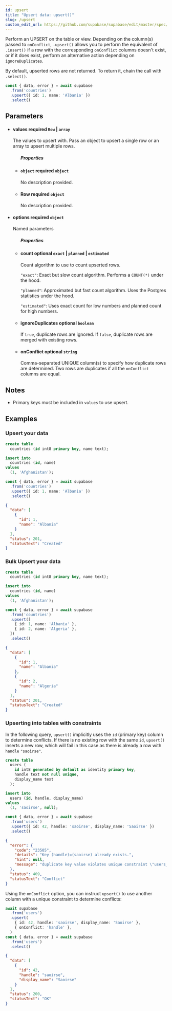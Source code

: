 ```yaml
---
id: upsert
title: "Upsert data: upsert()"
slug: /upsert
custom_edit_url: https://github.com/supabase/supabase/edit/master/spec/supabase_js_v2.yml
---
```


Perform an UPSERT on the table or view. Depending on the column(s) passed
to `onConflict`, `.upsert()` allows you to perform the equivalent of
`.insert()` if a row with the corresponding `onConflict` columns doesn't
exist, or if it does exist, perform an alternative action depending on
`ignoreDuplicates`.

By default, upserted rows are not returned. To return it, chain the call
with `.select()`.

```ts
const { data, error } = await supabase
  .from('countries')
  .upsert({ id: 1, name: 'Albania' })
  .select()
```


## Parameters


<ul className="method-list-group">
  
<li className="method-list-item">
  <h4 className="method-list-item-label">
    <span className="method-list-item-label-name">
      values
    </span>
    <span className="method-list-item-label-badge required">
      required
    </span>
    <span className="method-list-item-validation">
      <code>Row</code> | <code>array</code>
    </span>
  </h4>
  <div class="method-list-item-description">

The values to upsert with. Pass an object to upsert a
single row or an array to upsert multiple rows.

  </div>
  
<ul className="method-list-group">
  <h5 class="method-list-title method-list-title-isChild expanded">Properties</h5>

<li className="method-list-item">
  <h4 className="method-list-item-label">
    <span className="method-list-item-label-name">
      <code>object</code>
    </span>
    <span className="method-list-item-label-badge required">
      required
    </span>
    <span className="method-list-item-validation">
      <code>object</code>
    </span>
  </h4>
  <div class="method-list-item-description">

No description provided. 

  </div>
  
</li>


<li className="method-list-item">
  <h4 className="method-list-item-label">
    <span className="method-list-item-label-name">
      Row
    </span>
    <span className="method-list-item-label-badge required">
      required
    </span>
    <span className="method-list-item-validation">
      <code>object</code>
    </span>
  </h4>
  <div class="method-list-item-description">

No description provided. 

  </div>
  
</li>

</ul>

</li>


<li className="method-list-item">
  <h4 className="method-list-item-label">
    <span className="method-list-item-label-name">
      options
    </span>
    <span className="method-list-item-label-badge required">
      required
    </span>
    <span className="method-list-item-validation">
      <code>object</code>
    </span>
  </h4>
  <div class="method-list-item-description">

Named parameters

  </div>
  
<ul className="method-list-group">
  <h5 class="method-list-title method-list-title-isChild expanded">Properties</h5>

<li className="method-list-item">
  <h4 className="method-list-item-label">
    <span className="method-list-item-label-name">
      count
    </span>
    <span className="method-list-item-label-badge false">
      optional
    </span>
    <span className="method-list-item-validation">
      <code>exact</code> | <code>planned</code> | <code>estimated</code>
    </span>
  </h4>
  <div class="method-list-item-description">

Count algorithm to use to count upserted rows.

`"exact"`: Exact but slow count algorithm. Performs a `COUNT(*)` under the
hood.

`"planned"`: Approximated but fast count algorithm. Uses the Postgres
statistics under the hood.

`"estimated"`: Uses exact count for low numbers and planned count for high
numbers.

  </div>
  
</li>


<li className="method-list-item">
  <h4 className="method-list-item-label">
    <span className="method-list-item-label-name">
      ignoreDuplicates
    </span>
    <span className="method-list-item-label-badge false">
      optional
    </span>
    <span className="method-list-item-validation">
      <code>boolean</code>
    </span>
  </h4>
  <div class="method-list-item-description">

If `true`, duplicate rows are ignored. If
`false`, duplicate rows are merged with existing rows.

  </div>
  
</li>


<li className="method-list-item">
  <h4 className="method-list-item-label">
    <span className="method-list-item-label-name">
      onConflict
    </span>
    <span className="method-list-item-label-badge false">
      optional
    </span>
    <span className="method-list-item-validation">
      <code>string</code>
    </span>
  </h4>
  <div class="method-list-item-description">

Comma-separated UNIQUE column(s) to specify how
duplicate rows are determined. Two rows are duplicates if all the
`onConflict` columns are equal.

  </div>
  
</li>

</ul>

</li>

</ul>


## Notes

- Primary keys must be included in `values` to use upsert.










## Examples

### Upsert your data

<Tabs scrollable size="small" type="underlined" defaultActiveId="schema">
<TabPanel id="schema" label="Schema">

  ```sql
  create table
    countries (id int8 primary key, name text);

  insert into
    countries (id, name)
  values
    (1, 'Afghanistan');
  ```

</TabPanel>
<TabPanel id="js" label="JavaScript">

  ```ts
  const { data, error } = await supabase
    .from('countries')
    .upsert({ id: 1, name: 'Albania' })
    .select()
  ```

</TabPanel>
<TabPanel id="result" label="Result">

  ```json
  {
    "data": [
      {
        "id": 1,
        "name": "Albania"
      }
    ],
    "status": 201,
    "statusText": "Created"
  }
  ```

</TabPanel>
</Tabs>

### Bulk Upsert your data

<Tabs scrollable size="small" type="underlined" defaultActiveId="schema">
<TabPanel id="schema" label="Schema">

  ```sql
  create table
    countries (id int8 primary key, name text);

  insert into
    countries (id, name)
  values
    (1, 'Afghanistan');
  ```

</TabPanel>
<TabPanel id="js" label="JavaScript">

  ```ts
  const { data, error } = await supabase
    .from('countries')
    .upsert([
      { id: 1, name: 'Albania' },
      { id: 2, name: 'Algeria' },
    ])
    .select()
  ```

</TabPanel>
<TabPanel id="result" label="Result">

  ```json
  {
    "data": [
      {
        "id": 1,
        "name": "Albania"
      },
      {
        "id": 2,
        "name": "Algeria"
      }
    ],
    "status": 201,
    "statusText": "Created"
  }
  ```

</TabPanel>
</Tabs>

### Upserting into tables with constraints

In the following query, `upsert()` implicitly uses the `id`
(primary key) column to determine conflicts. If there is no existing
row with the same `id`, `upsert()` inserts a new row, which
will fail in this case as there is already a row with `handle` `"saoirse"`.

<Tabs scrollable size="small" type="underlined" defaultActiveId="schema">
<TabPanel id="schema" label="Schema">

  ```sql
  create table
    users (
      id int8 generated by default as identity primary key,
      handle text not null unique,
      display_name text
    );

  insert into
    users (id, handle, display_name)
  values
    (1, 'saoirse', null);
  ```

</TabPanel>
<TabPanel id="js" label="JavaScript">

  ```ts
  const { data, error } = await supabase
    .from('users')
    .upsert({ id: 42, handle: 'saoirse', display_name: 'Saoirse' })
    .select()
  ```

</TabPanel>
<TabPanel id="result" label="Result">

  ```json
  {
    "error": {
      "code": "23505",
      "details": "Key (handle)=(saoirse) already exists.",
      "hint": null,
      "message": "duplicate key value violates unique constraint \"users_handle_key\""
    },
    "status": 409,
    "statusText": "Conflict"
  }
  ```

</TabPanel>
</Tabs>

Using the `onConflict` option, you can instruct `upsert()` to use
another column with a unique constraint to determine conflicts:

<Tabs scrollable size="small" type="underlined" defaultActiveId="js">
<TabPanel id="js" label="JavaScript">

  ```ts
  await supabase
    .from('users')
    .upsert(
      { id: 42, handle: 'saoirse', display_name: 'Saoirse' },
      { onConflict: 'handle' },
    )
  const { data, error } = await supabase
    .from('users')
    .select()
  ```

</TabPanel>
<TabPanel id="result" label="Result">

  ```json
  {
    "data": [
      {
        "id": 42,
        "handle": "saoirse",
        "display_name": "Saoirse"
      }
    ],
    "status": 200,
    "statusText": "OK"
  }
  ```

</TabPanel>
</Tabs>